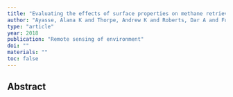 ```yaml
---
title: "Evaluating the effects of surface properties on methane retrievals using a synthetic airborne visible/infrared imaging spectrometer next generation (AVIRIS-NG) image"
author: "Ayasse, Alana K and Thorpe, Andrew K and Roberts, Dar A and Funk, Christopher C and Dennison, Philip E and Frankenberg, Christian and Steffke, Andrea and Aubrey, Andrew D"
type: "article"
year: 2018
publication: "Remote sensing of environment"
doi: ""
materials: ""
toc: false
---
```


## Abstract


